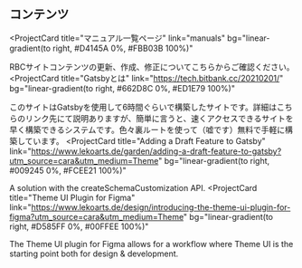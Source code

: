 ## コンテンツ

<ProjectCard
  title="マニュアル一覧ページ"
  link="manuals"
  bg="linear-gradient(to right, #D4145A 0%, #FBB03B 100%)"
>
  RBCサイトコンテンツの更新、作成、修正についてこちらからご確認ください。
</ProjectCard>
<ProjectCard
  title="Gatsbyとは"
  link="https://tech.bitbank.cc/20210201/"
  bg="linear-gradient(to right, #662D8C 0%, #ED1E79 100%)"
>
  このサイトはGatsbyを使用して6時間ぐらいで構築したサイトです。詳細はこちらのリンク先にて説明ありますが、簡単に言うと、速くアクセスできるサイトを早く構築できるシステムです。色々裏ルートを使って（嘘です）無料で手軽に構築しています。
</ProjectCard>
<ProjectCard
  title="Adding a Draft Feature to Gatsby"
  link="https://www.lekoarts.de/garden/adding-a-draft-feature-to-gatsby?utm_source=cara&utm_medium=Theme"
  bg="linear-gradient(to right, #009245 0%, #FCEE21 100%)"
>
  A solution with the createSchemaCustomization API.
</ProjectCard>
<ProjectCard
  title="Theme UI Plugin for Figma"
  link="https://www.lekoarts.de/design/introducing-the-theme-ui-plugin-for-figma?utm_source=cara&utm_medium=Theme"
  bg="linear-gradient(to right, #D585FF 0%, #00FFEE 100%)"
>
  The Theme UI plugin for Figma allows for a workflow where Theme UI is the
  starting point both for design & development.
</ProjectCard>
